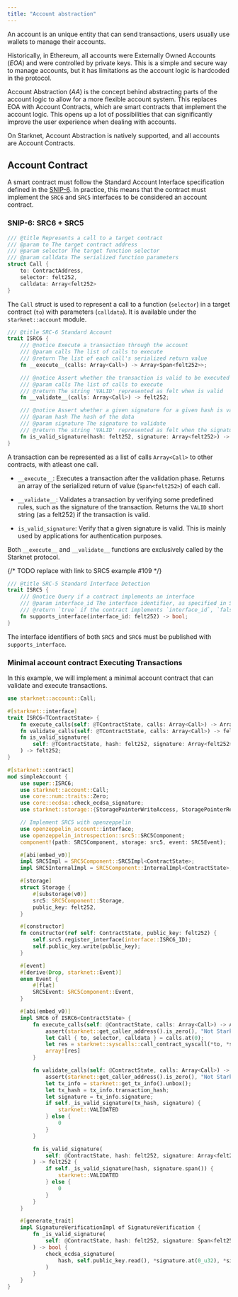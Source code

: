 ```yaml
---
title: "Account abstraction"
---
```


An account is an unique entity that can send transactions, users usually use wallets to manage their accounts.

Historically, in Ethereum, all accounts were Externally Owned Accounts (_EOA_) and were controlled by private keys. This is a simple and secure way to manage accounts, but it has limitations as the account logic is hardcoded in the protocol.

Account Abstraction (_AA_) is the concept behind abstracting parts of the account logic to allow for a more flexible account system.
This replaces EOA with Account Contracts, which are smart contracts that implement the account logic. This opens up a lot of possibilities that can significantly improve the user experience when dealing with accounts.

On Starknet, Account Abstraction is natively supported, and all accounts are Account Contracts.

## Account Contract

A smart contract must follow the Standard Account Interface specification defined in the [SNIP-6](https://github.com/starknet-io/SNIPs/blob/main/SNIPS/snip-6.md).
In practice, this means that the contract must implement the `SRC6` and `SRC5` interfaces to be considered an account contract.

### SNIP-6: SRC6 + SRC5

```rust
/// @title Represents a call to a target contract
/// @param to The target contract address
/// @param selector The target function selector
/// @param calldata The serialized function parameters
struct Call {
    to: ContractAddress,
    selector: felt252,
    calldata: Array<felt252>
}
```

The `Call` struct is used to represent a call to a function (`selector`) in a target contract (`to`) with parameters (`calldata`). It is available under the `starknet::account` module.

```rust
/// @title SRC-6 Standard Account
trait ISRC6 {
    /// @notice Execute a transaction through the account
    /// @param calls The list of calls to execute
    /// @return The list of each call's serialized return value
    fn __execute__(calls: Array<Call>) -> Array<Span<felt252>>;

    /// @notice Assert whether the transaction is valid to be executed
    /// @param calls The list of calls to execute
    /// @return The string 'VALID' represented as felt when is valid
    fn __validate__(calls: Array<Call>) -> felt252;

    /// @notice Assert whether a given signature for a given hash is valid
    /// @param hash The hash of the data
    /// @param signature The signature to validate
    /// @return The string 'VALID' represented as felt when the signature is valid
    fn is_valid_signature(hash: felt252, signature: Array<felt252>) -> felt252;
}
```

A transaction can be represented as a list of calls `Array<Call>` to other contracts, with atleast one call.

- `__execute__`: Executes a transaction after the validation phase. Returns an array of the serialized return of value (`Span<felt252>`) of each call.

- `__validate__`: Validates a transaction by verifying some predefined rules, such as the signature of the transaction. Returns the `VALID` short string (as a felt252) if the transaction is valid.

- `is_valid_signature`: Verify that a given signature is valid. This is mainly used by applications for authentication purposes.

Both `__execute__` and `__validate__` functions are exclusively called by the Starknet protocol.

 {/* TODO replace with link to SRC5 example #109 */}

```rust
/// @title SRC-5 Standard Interface Detection
trait ISRC5 {
    /// @notice Query if a contract implements an interface
    /// @param interface_id The interface identifier, as specified in SRC-5
    /// @return `true` if the contract implements `interface_id`, `false` otherwise
    fn supports_interface(interface_id: felt252) -> bool;
}
```

The interface identifiers of both `SRC5` and `SRC6` must be published with `supports_interface`.

### Minimal account contract Executing Transactions

In this example, we will implement a minimal account contract that can validate and execute transactions.

```rust
use starknet::account::Call;

#[starknet::interface]
trait ISRC6<TContractState> {
    fn execute_calls(self: @TContractState, calls: Array<Call>) -> Array<Span<felt252>>;
    fn validate_calls(self: @TContractState, calls: Array<Call>) -> felt252;
    fn is_valid_signature(
        self: @TContractState, hash: felt252, signature: Array<felt252>,
    ) -> felt252;
}

#[starknet::contract]
mod simpleAccount {
    use super::ISRC6;
    use starknet::account::Call;
    use core::num::traits::Zero;
    use core::ecdsa::check_ecdsa_signature;
    use starknet::storage::{StoragePointerWriteAccess, StoragePointerReadAccess};

    // Implement SRC5 with openzeppelin
    use openzeppelin_account::interface;
    use openzeppelin_introspection::src5::SRC5Component;
    component!(path: SRC5Component, storage: src5, event: SRC5Event);

    #[abi(embed_v0)]
    impl SRC5Impl = SRC5Component::SRC5Impl<ContractState>;
    impl SRC5InternalImpl = SRC5Component::InternalImpl<ContractState>;

    #[storage]
    struct Storage {
        #[substorage(v0)]
        src5: SRC5Component::Storage,
        public_key: felt252,
    }

    #[constructor]
    fn constructor(ref self: ContractState, public_key: felt252) {
        self.src5.register_interface(interface::ISRC6_ID);
        self.public_key.write(public_key);
    }

    #[event]
    #[derive(Drop, starknet::Event)]
    enum Event {
        #[flat]
        SRC5Event: SRC5Component::Event,
    }

    #[abi(embed_v0)]
    impl SRC6 of ISRC6<ContractState> {
        fn execute_calls(self: @ContractState, calls: Array<Call>) -> Array<Span<felt252>> {
            assert(starknet::get_caller_address().is_zero(), "Not Starknet Protocol");
            let Call { to, selector, calldata } = calls.at(0);
            let res = starknet::syscalls::call_contract_syscall(*to, *selector, *calldata).unwrap();
            array![res]
        }

        fn validate_calls(self: @ContractState, calls: Array<Call>) -> felt252 {
            assert(starknet::get_caller_address().is_zero(), "Not Starknet Protocol");
            let tx_info = starknet::get_tx_info().unbox();
            let tx_hash = tx_info.transaction_hash;
            let signature = tx_info.signature;
            if self._is_valid_signature(tx_hash, signature) {
                starknet::VALIDATED
            } else {
                0
            }
        }

        fn is_valid_signature(
            self: @ContractState, hash: felt252, signature: Array<felt252>,
        ) -> felt252 {
            if self._is_valid_signature(hash, signature.span()) {
                starknet::VALIDATED
            } else {
                0
            }
        }
    }

    #[generate_trait]
    impl SignatureVerificationImpl of SignatureVerification {
        fn _is_valid_signature(
            self: @ContractState, hash: felt252, signature: Span<felt252>,
        ) -> bool {
            check_ecdsa_signature(
                hash, self.public_key.read(), *signature.at(0_u32), *signature.at(1_u32),
            )
        }
    }
}
```